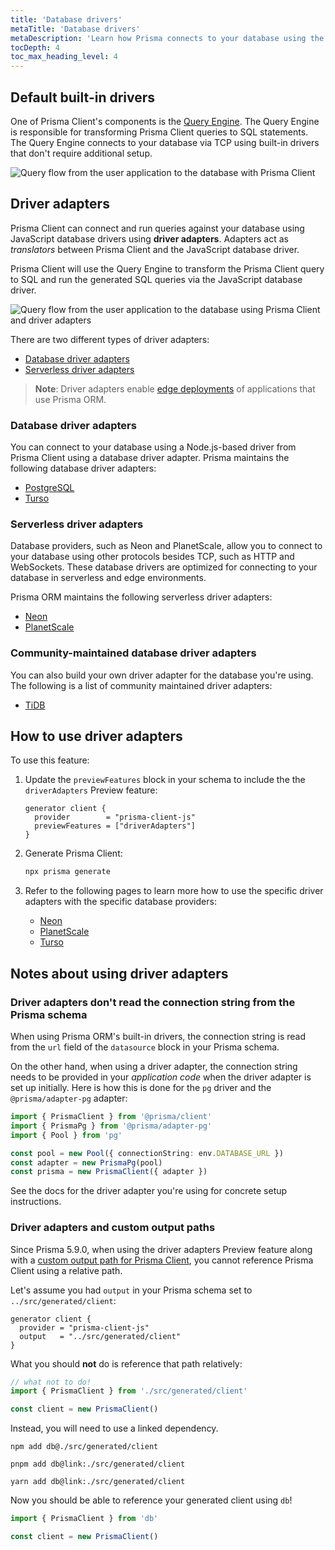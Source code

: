 ```yaml
---
title: 'Database drivers'
metaTitle: 'Database drivers'
metaDescription: 'Learn how Prisma connects to your database using the built-in drivers and how you can use Prisma along with other JavaScript database drivers using driver adapters (Preview)'
tocDepth: 4
toc_max_heading_level: 4
---
```


## Default built-in drivers

One of Prisma Client's components is the [Query Engine](/orm/more/under-the-hood/engines). The Query Engine is responsible for transforming Prisma Client queries to SQL statements. The Query Engine connects to your database via TCP using built-in drivers that don't require additional setup.

![Query flow from the user application to the database with Prisma Client](./images/drivers/qe-query-execution-flow.png)

## Driver adapters

Prisma Client can connect and run queries against your database using JavaScript database drivers using **driver adapters**. Adapters act as _translators_ between Prisma Client and the JavaScript database driver.

Prisma Client will use the Query Engine to transform the Prisma Client query to SQL and run the generated SQL queries via the JavaScript database driver.

![Query flow from the user application to the database using Prisma Client and driver adapters](./images/drivers/qe-query-engine-adapter.png)

There are two different types of driver adapters:

- [Database driver adapters](#database-driver-adapters)
- [Serverless driver adapters](#serverless-driver-adapters)

> **Note**: Driver adapters enable [edge deployments](/orm/prisma-client/deployment/edge/overview) of applications that use Prisma ORM.

### Database driver adapters

You can connect to your database using a Node.js-based driver from Prisma Client using a database driver adapter. Prisma maintains the following database driver adapters:

- [PostgreSQL](/orm/overview/databases/postgresql#using-the-node-postgres-driver)
- [Turso](/orm/overview/databases/turso#how-to-connect-and-query-a-turso-database)

### Serverless driver adapters

Database providers, such as Neon and PlanetScale, allow you to connect to your database using other protocols besides TCP, such as HTTP and WebSockets. These database drivers are optimized for connecting to your database in serverless and edge environments.

Prisma ORM maintains the following serverless driver adapters:

- [Neon](/orm/overview/databases/neon#how-to-use-neons-serverless-driver-with-prisma-orm-preview)
- [PlanetScale](/orm/overview/databases/planetscale#how-to-use-the-planetscale-serverless-driver-with-prisma-orm-preview)

### Community-maintained database driver adapters

You can also build your own driver adapter for the database you're using. The following is a list of community maintained driver adapters:

- [TiDB](https://github.com/tidbcloud/prisma-adapter)

## How to use driver adapters

To use this feature:

1. Update the `previewFeatures` block in your schema to include the the `driverAdapters` Preview feature:

   ```prisma
   generator client {
     provider        = "prisma-client-js"
     previewFeatures = ["driverAdapters"]
   }
   ```

2. Generate Prisma Client:

   ```bash
   npx prisma generate
   ```

3. Refer to the following pages to learn more how to use the specific driver adapters with the specific database providers:

   - [Neon](/orm/overview/databases/neon#how-to-use-neons-serverless-driver-with-prisma-orm-preview)
   - [PlanetScale](/orm/overview/databases/planetscale#how-to-use-the-planetscale-serverless-driver-with-prisma-orm-preview)
   - [Turso](/orm/overview/databases/turso#how-to-connect-and-query-a-turso-database)

## Notes about using driver adapters

### Driver adapters don't read the connection string from the Prisma schema

When using Prisma ORM's built-in drivers, the connection string is read from the `url` field of the `datasource` block in your Prisma schema.

On the other hand, when using a driver adapter, the connection string needs to be provided in your _application code_ when the driver adapter is set up initially. Here is how this is done for the `pg` driver and the `@prisma/adapter-pg` adapter:

```ts highlight=5,normal
import { PrismaClient } from '@prisma/client'
import { PrismaPg } from '@prisma/adapter-pg'
import { Pool } from 'pg'

const pool = new Pool({ connectionString: env.DATABASE_URL })
const adapter = new PrismaPg(pool)
const prisma = new PrismaClient({ adapter })
```

See the docs for the driver adapter you're using for concrete setup instructions.

### Driver adapters and custom output paths

Since Prisma 5.9.0, when using the driver adapters Preview feature along with a [custom output path for Prisma Client](/orm/prisma-client/setup-and-configuration/generating-prisma-client#using-a-custom-output-path), you cannot reference Prisma Client using a relative path.

Let's assume you had `output` in your Prisma schema set to `../src/generated/client`:

```prisma
generator client {
  provider = "prisma-client-js"
  output   = "../src/generated/client"
}
```

What you should **not** do is reference that path relatively:

```ts no-copy
// what not to do!
import { PrismaClient } from './src/generated/client'

const client = new PrismaClient()
```

Instead, you will need to use a linked dependency.

<TabbedContent code>

<TabItem value="npm">

```terminal
npm add db@./src/generated/client
```

</TabItem>

<TabItem value="pnpm">

```terminal
pnpm add db@link:./src/generated/client
```

</TabItem>

<TabItem value="yarn">

```terminal
yarn add db@link:./src/generated/client
```

</TabItem>

</TabbedContent>

Now you should be able to reference your generated client using `db`!

```ts
import { PrismaClient } from 'db'

const client = new PrismaClient()
```
